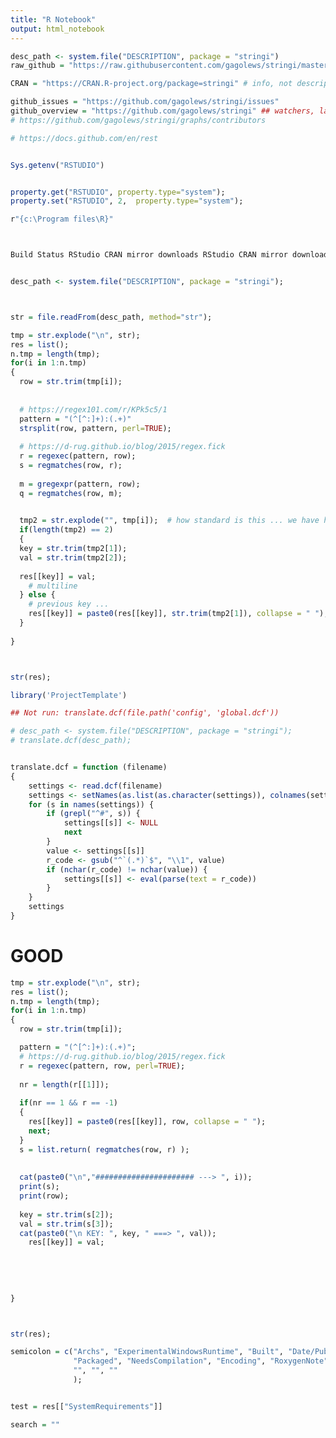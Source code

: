 ```yaml
---
title: "R Notebook"
output: html_notebook
---
```



```r
desc_path <- system.file("DESCRIPTION", package = "stringi")
raw_github = "https://raw.githubusercontent.com/gagolews/stringi/master/DESCRIPTION";

CRAN = "https://CRAN.R-project.org/package=stringi" # info, not description

github_issues = "https://github.com/gagolews/stringi/issues"
github_overview = "https://github.com/gagolews/stringi" ## watchers, latest release date, fork, star
# https://github.com/gagolews/stringi/graphs/contributors

# https://docs.github.com/en/rest


Sys.getenv("RSTUDIO")


property.get("RSTUDIO", property.type="system");
property.set("RSTUDIO", 2,  property.type="system");

r"{c:\Program files\R}"



Build Status RStudio CRAN mirror downloads RStudio CRAN mirror downloads RStudio CRAN mirror downloads



```



```r

desc_path <- system.file("DESCRIPTION", package = "stringi");



str = file.readFrom(desc_path, method="str");
```


```r

tmp = str.explode("\n", str);
res = list();
n.tmp = length(tmp);
for(i in 1:n.tmp)
{
  row = str.trim(tmp[i]);
  
  
  # https://regex101.com/r/KPk5c5/1
  pattern = "(^[^:]+):(.+)"
  strsplit(row, pattern, perl=TRUE);
  
  # https://d-rug.github.io/blog/2015/regex.fick
  r = regexec(pattern, row);
  s = regmatches(row, r);
  
  m = gregexpr(pattern, row);
  q = regmatches(row, m);

  
  tmp2 = str.explode("", tmp[i]);  # how standard is this ... we have http:// and multiline for description/author
  if(length(tmp2) == 2)
  {
  key = str.trim(tmp2[1]);
  val = str.trim(tmp2[2]);
  
  res[[key]] = val;
    # multiline
  } else {
    # previous key ...
    res[[key]] = paste0(res[[key]], str.trim(tmp2[1]), collapse = " ");
  }
  
}



str(res);

```


```r
library('ProjectTemplate')

## Not run: translate.dcf(file.path('config', 'global.dcf'))

# desc_path <- system.file("DESCRIPTION", package = "stringi");
# translate.dcf(desc_path);


translate.dcf = function (filename) 
{
    settings <- read.dcf(filename)
    settings <- setNames(as.list(as.character(settings)), colnames(settings))
    for (s in names(settings)) {
        if (grepl("^#", s)) {
            settings[[s]] <- NULL
            next
        }
        value <- settings[[s]]
        r_code <- gsub("^`(.*)`$", "\\1", value)
        if (nchar(r_code) != nchar(value)) {
            settings[[s]] <- eval(parse(text = r_code))
        }
    }
    settings
}


```



# GOOD
```r

tmp = str.explode("\n", str);
res = list();
n.tmp = length(tmp);
for(i in 1:n.tmp)
{
  row = str.trim(tmp[i]);

  pattern = "(^[^:]+):(.+)";
  # https://d-rug.github.io/blog/2015/regex.fick
  r = regexec(pattern, row, perl=TRUE);
  
  nr = length(r[[1]]);
  
  if(nr == 1 && r == -1)
  {
    res[[key]] = paste0(res[[key]], row, collapse = " ");
    next;
  }
  s = list.return( regmatches(row, r) );
  
  
  cat(paste0("\n","###################### ---> ", i));
  print(s);
  print(row);
  
  key = str.trim(s[2]);
  val = str.trim(s[3]);
  cat(paste0("\n KEY: ", key, " ===> ", val));
    res[[key]] = val;
  
  
  
  
  
}



str(res);

```





```r

semicolon = c("Archs", "ExperimentalWindowsRuntime", "Built", "Date/Publication", "Repository",
              "Packaged", "NeedsCompilation", "Encoding", "RoxygenNote", "License", "Biarch",
              "", "", ""
              );


test = res[["SystemRequirements"]]
```







```r
search = ""


```

